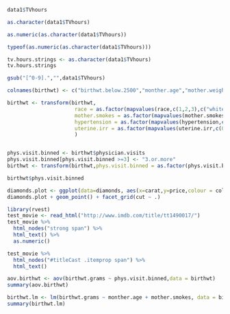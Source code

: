 ```r
data1$TVhours


```

```r
as.character(data1$TVhours)
```

```r
as.numeric(as.character(data1$TVhours))
```

```r
typeof(as.numeric(as.character(data1$TVhours)))
```

```r
tv.hours.strings <- as.character(data1$TVhours)
tv.hours.strings
```
```r
gsub("[^0-9].","",data1$TVhours)
```

```r
colnames(birthwt) <- c("birthwt.below.2500","monther.age","mother.weight","race","mother.smokes","previous.prem.labor","hypertension","uterine.irr","physician.visits","birthwt.grams")

birthwt <- transform(birthwt,
                      race = as.factor(mapvalues(race,c(1,2,3),c("white","black","other"))),
                      mother.smokes = as.factor(mapvalues(mother.smokes,c(0,1),c("no","yes"))),
                      hypertension = as.factor(mapvalues(hypertension,c(0,1),c("no","yes"))),
                      uterine.irr = as.factor(mapvalues(uterine.irr,c(0,1),c("no","yes")))
                      )


phys.visit.binned <- birthwt$physician.visits
phys.visit.binned[phys.visit.binned >=3] <- "3.or.more"
birthwt <- transform(birthwt,phys.visit.binned = as.factor(phys.visit.binned))

birthwt$phys.visit.binned

```

```r
diamonds.plot <- ggplot(data=diamonds, aes(x=carat,y=price,colour = color))
diamonds.plot + geom_point() + facet_grid(cut ~ .)
```

```r
library(rvest)
test_movie <- read_html("http://www.imdb.com/title/tt1490017/")
test_movie %>%
  html_nodes("strong span") %>%
  html_text() %>%
  as.numeric()
```
```r
test_movie %>%
  html_nodes("#titleCast .itemprop span") %>%
  html_text()
```

```r
aov.birthwt <- aov(birthwt.grams ~ phys.visit.binned,data = birthwt)
summary(aov.birthwt)
```
```r
birthwt.lm <- lm(birthwt.grams ~ monther.age + mother.smokes, data = birthwt)
summary(birthwt.lm)
```

